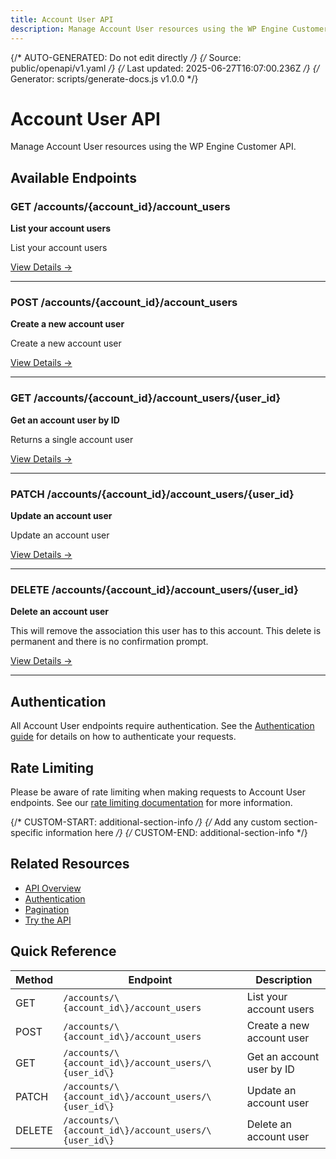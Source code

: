 ```yaml
---
title: Account User API
description: Manage Account User resources using the WP Engine Customer API
---
```


{/* AUTO-GENERATED: Do not edit directly */}
{/* Source: public/openapi/v1.yaml */}
{/* Last updated: 2025-06-27T16:07:00.236Z */}
{/* Generator: scripts/generate-docs.js v1.0.0 */}

# Account User API

Manage Account User resources using the WP Engine Customer API.

## Available Endpoints

### GET /accounts/\{account_id\}/account_users

**List your account users**

List your account users

[View Details →](/api-reference/endpoints/account-user/list-account-users/)

---

### POST /accounts/\{account_id\}/account_users

**Create a new account user**

Create a new account user

[View Details →](/api-reference/endpoints/account-user/create-account-user/)

---

### GET /accounts/\{account_id\}/account_users/\{user_id\}

**Get an account user by ID**

Returns a single account user

[View Details →](/api-reference/endpoints/account-user/get-account-user/)

---

### PATCH /accounts/\{account_id\}/account_users/\{user_id\}

**Update an account user**

Update an account user

[View Details →](/api-reference/endpoints/account-user/update-account-user/)

---

### DELETE /accounts/\{account_id\}/account_users/\{user_id\}

**Delete an account user**

This will remove the association this user has to this account. This delete is permanent and there is no confirmation prompt.

[View Details →](/api-reference/endpoints/account-user/delete-account-user/)

---


## Authentication

All Account User endpoints require authentication. See the [Authentication guide](/api-reference/authentication/) for details on how to authenticate your requests.

## Rate Limiting

Please be aware of rate limiting when making requests to Account User endpoints. See our [rate limiting documentation](/api-reference/overview/#rate-limiting) for more information.

{/* CUSTOM-START: additional-section-info */}
{/* Add any custom section-specific information here */}
{/* CUSTOM-END: additional-section-info */}

## Related Resources

- [API Overview](/api-reference/overview/)
- [Authentication](/api-reference/authentication/)
- [Pagination](/api-reference/pagination/)
- [Try the API](/try/playground/)

## Quick Reference

| Method | Endpoint | Description |
|--------|----------|-------------|
| GET | `/accounts/\{account_id\}/account_users` | List your account users |
| POST | `/accounts/\{account_id\}/account_users` | Create a new account user |
| GET | `/accounts/\{account_id\}/account_users/\{user_id\}` | Get an account user by ID |
| PATCH | `/accounts/\{account_id\}/account_users/\{user_id\}` | Update an account user |
| DELETE | `/accounts/\{account_id\}/account_users/\{user_id\}` | Delete an account user |
